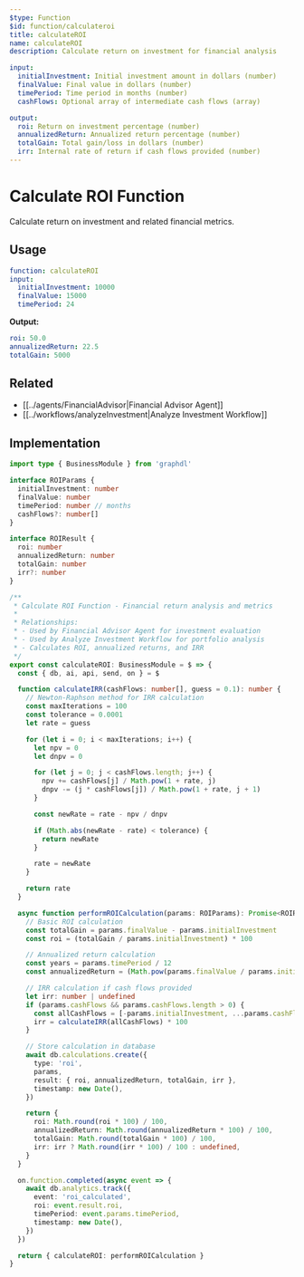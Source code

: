 ```yaml
---
$type: Function
$id: function/calculateroi
title: calculateROI
name: calculateROI
description: Calculate return on investment for financial analysis

input:
  initialInvestment: Initial investment amount in dollars (number)
  finalValue: Final value in dollars (number)
  timePeriod: Time period in months (number)
  cashFlows: Optional array of intermediate cash flows (array)

output:
  roi: Return on investment percentage (number)
  annualizedReturn: Annualized return percentage (number)
  totalGain: Total gain/loss in dollars (number)
  irr: Internal rate of return if cash flows provided (number)
---
```


# Calculate ROI Function

Calculate return on investment and related financial metrics.

## Usage

```yaml
function: calculateROI
input:
  initialInvestment: 10000
  finalValue: 15000
  timePeriod: 24
```

**Output:**
```yaml
roi: 50.0
annualizedReturn: 22.5
totalGain: 5000
```

## Related

- [[../agents/FinancialAdvisor|Financial Advisor Agent]]
- [[../workflows/analyzeInvestment|Analyze Investment Workflow]]

## Implementation

```typescript
import type { BusinessModule } from 'graphdl'

interface ROIParams {
  initialInvestment: number
  finalValue: number
  timePeriod: number // months
  cashFlows?: number[]
}

interface ROIResult {
  roi: number
  annualizedReturn: number
  totalGain: number
  irr?: number
}

/**
 * Calculate ROI Function - Financial return analysis and metrics
 *
 * Relationships:
 * - Used by Financial Advisor Agent for investment evaluation
 * - Used by Analyze Investment Workflow for portfolio analysis
 * - Calculates ROI, annualized returns, and IRR
 */
export const calculateROI: BusinessModule = $ => {
  const { db, ai, api, send, on } = $

  function calculateIRR(cashFlows: number[], guess = 0.1): number {
    // Newton-Raphson method for IRR calculation
    const maxIterations = 100
    const tolerance = 0.0001
    let rate = guess

    for (let i = 0; i < maxIterations; i++) {
      let npv = 0
      let dnpv = 0

      for (let j = 0; j < cashFlows.length; j++) {
        npv += cashFlows[j] / Math.pow(1 + rate, j)
        dnpv -= (j * cashFlows[j]) / Math.pow(1 + rate, j + 1)
      }

      const newRate = rate - npv / dnpv

      if (Math.abs(newRate - rate) < tolerance) {
        return newRate
      }

      rate = newRate
    }

    return rate
  }

  async function performROICalculation(params: ROIParams): Promise<ROIResult> {
    // Basic ROI calculation
    const totalGain = params.finalValue - params.initialInvestment
    const roi = (totalGain / params.initialInvestment) * 100

    // Annualized return calculation
    const years = params.timePeriod / 12
    const annualizedReturn = (Math.pow(params.finalValue / params.initialInvestment, 1 / years) - 1) * 100

    // IRR calculation if cash flows provided
    let irr: number | undefined
    if (params.cashFlows && params.cashFlows.length > 0) {
      const allCashFlows = [-params.initialInvestment, ...params.cashFlows]
      irr = calculateIRR(allCashFlows) * 100
    }

    // Store calculation in database
    await db.calculations.create({
      type: 'roi',
      params,
      result: { roi, annualizedReturn, totalGain, irr },
      timestamp: new Date(),
    })

    return {
      roi: Math.round(roi * 100) / 100,
      annualizedReturn: Math.round(annualizedReturn * 100) / 100,
      totalGain: Math.round(totalGain * 100) / 100,
      irr: irr ? Math.round(irr * 100) / 100 : undefined,
    }
  }

  on.function.completed(async event => {
    await db.analytics.track({
      event: 'roi_calculated',
      roi: event.result.roi,
      timePeriod: event.params.timePeriod,
      timestamp: new Date(),
    })
  })

  return { calculateROI: performROICalculation }
}
```
